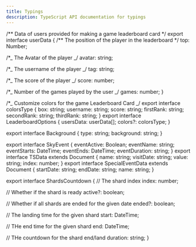 ---
title: Typings
description: TypeScript API documentation for typings
---


/** Data of users provided for making a game leaderboard card \*/
export interface userData {
/** The position of the player in the leaderboard \*/
top: Number;

/\*_ The Avatar of the player _/
avatar: string;

/\*_ The username of the player _/
tag: string;

/\*_ The score of the player _/
score: number;

/\*_ Number of the games played by the user _/
games: number;
}

/\*_ Customize colors for the game Leaderboard Card _/
export interface colorsType {
box: string;
username: string;
score: string;
firstRank: string;
secondRank: string;
thirdRank: string;
}
export interface LeaderboardOptions {
usersData: userData[];
colors?: colorsType;
}

export interface Background {
  type: string;
  background: string;
}

export interface SkyEvent {
  eventActive: Boolean;
  eventName: string;
  eventStarts: DateTime;
  eventEnds: DateTime;
  eventDuration: string;
}
export interface TSData extends Document {
  name: string;
  visitDate: string;
  value: string;
  index: number;
}
export interface SpecialEventData extends Document {
  startDate: string;
  endDate: string;
  name: string;
}

export interface ShardsCountdown {
  // The shard index
  index: number;

// Whether if the shard is ready
active?: boolean;

// Whether if all shards are ended for the given date
ended?: boolean;

// The landing time for the given shard
start: DateTime;

// THe end time for the given shard
end: DateTime;

// THe countdown for the shard end/land
duration: string;
}
